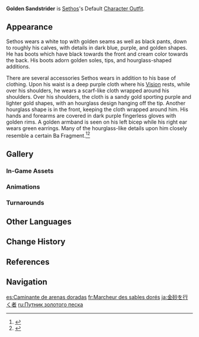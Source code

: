 {{Outfit Infobox
|id           = 209700
|image        = <gallery>
Character Sethos Full Wish.png|Wish
Character Sethos Game.png|In-Game
</gallery>
|character    = Sethos
|type         = Default
|description  = Sethos's outfit. The lapel is the shade of golden sand, embodying the vast desert that raised him, as well as his faith.
|obtain       = Unlocked upon obtaining character
}}
'''Golden Sandstrider''' is [[Sethos]]'s Default [[Character Outfit]].

==Appearance==
<!-- Keep appearance section short and concise. Limit to 1-2 paragraphs (preferably 1 paragraph) with 3-4 sentences each. -->
Sethos wears a white top with golden seams as well as black pants, down to roughly his calves, with details in dark blue, purple, and golden shapes. He has boots which have black towards the front and cream color towards the back. His boots adorn golden soles, tips, and hourglass-shaped additions.

There are several accessories Sethos wears in addition to his base of clothing. Upon his waist is a deep purple cloth where his {{Electro}} [[Vision]] rests, while over his shoulders, he wears a scarf-like cloth wrapped around his shoulders. Over his shoulders, the cloth is a sandy gold sporting purple and lighter gold shapes, with an hourglass design hanging off the tip. Another hourglass shape is in the front, keeping the cloth wrapped around him. His hands and forearms are covered in dark purple fingerless gloves with golden rims. A golden armband is seen on his left bicep while his right ear wears green earrings. Many of the hourglass-like details upon him closely resemble a certain Ba Fragment.<ref>{{Ref/Item|Sethos: Ba Fragment}}</ref><ref>{{Ref/Quest|Footprints Sunken Beneath the Sands}}</ref>

==Gallery==
===In-Game Assets===
{{Assets/Outfit|Golden Sandstrider|nomain=1}}

===Animations===
{{Preview/CharacterAnimations|Sethos|nocaption=1}}

===Turnarounds===
{{Turnarounds}}

==Other Languages==
{{Other Languages
|en       = Golden Sandstrider
|zhs      = 金沙行者
|zhs_rm   = Jīnshāxíng-zhě
|zht      = 金沙行者
|zht_rm   = Jīnshāxíng-zhě
|zh_tl    = Golden Sandwalker
|ja       = 金砂を行く者
|ja_rm    = Kinsha wo Iku Mono
|ja_tl    = The One Walking on Golden Sands
|ko       = 금빛 모래 행자
|ko_rm    = 
|ko_tl    = 
|es       = Caminante de arenas doradas
|es_tl    = Walker of Golden Sands
|fr       = Marcheur des sables dorés
|fr_tl    = Walker of Golden Sands
|ru       = Путник золотого песка
|ru_tl    = Golden Sand Traveler
|th       = ผู้ท่องผืนทราย
|th_rm    = 
|th_tl    = 
|vi       = Hành Giả Cát Vàng
|vi_tl    = 
|de       = Läufer der goldenen Sande
|de_tl    = Strider of Golden Sands
|id       = Golden Sandstrider
|pt       = Andarilho das Areias Douradas
|pt_tl    = 
|tr       = Altın Kumgezer
|tr_tl    = 
|it       = Grampasso delle sabbie dorate
|it_tl    = Golden Sands Strider
}}

==Change History==
{{Change History|4.7}}

==References==
{{Reflist}}

==Navigation==
{{Dressing Room Navbox|type=outfit}}

[[es:Caminante de arenas doradas]]
[[fr:Marcheur des sables dorés]]
[[ja:金砂を行く者]]
[[ru:Путник золотого песка]]